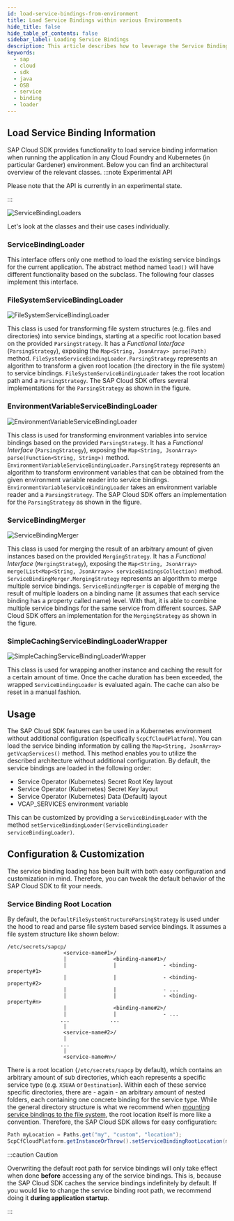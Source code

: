 ```yaml
---
id: load-service-bindings-from-environment
title: Load Service Bindings within various Environments
hide_title: false
hide_table_of_contents: false
sidebar_label: Loading Service Bindings
description: This article describes how to leverage the Service Binding Loader API of the SAP Cloud SDK for Java to read service information in different environments.
keywords:
  - sap
  - cloud
  - sdk
  - java
  - OSB
  - service
  - binding
  - loader
---
```


## Load Service Binding Information

SAP Cloud SDK provides functionality to load service binding information when running the application in any Cloud Foundry and Kubernetes (in particular Gardener) environment.
Below you can find an architectural overview of the relevant classes.
:::note Experimental API

Please note that the API is currently in an experimental state.

:::

![ServiceBindingLoaders](/img/ServiceBindingLoaders.png 'ServiceBindingLoaders')

Let's look at the classes and their use cases individually.

### ServiceBindingLoader

This interface offers only one method to load the existing service bindings for the current application.
The abstract method named `load()` will have different functionality based on the subclass.
The following four classes implement this interface.

### FileSystemServiceBindingLoader

![FileSystemServiceBindingLoader](/img/FSSBL.png 'FileSystemServiceBindingLoader')

This class is used for transforming file system structures (e.g. files and directories) into service bindings, starting at a specific root location based on the provided `ParsingStrategy`.
It has a _Functional Interface_ (`ParsingStrategy`), exposing the `Map<String, JsonArray> parse(Path)` method.
`FileSystemServiceBindingLoader.ParsingStrategy` represents an algorithm to transform a given root location (the directory in the file system) to service bindings.
`FileSystemServiceBindingLoader` takes the root location path and a `ParsingStrategy`.
The SAP Cloud SDK offers several implementations for the `ParsingStrategy` as shown in the figure.

### EnvironmentVariableServiceBindingLoader

![EnvironmentVariableServiceBindingLoader](/img/EVSBL.png 'EnvironmentVariableServiceBindingLoader')

This class is used for transforming environment variables into service bindings based on the provided `ParsingStrategy`.
It has a _Functional Interface_ (`ParsingStrategy`), exposing the `Map<String, JsonArray> parse(Function<String, String>)` method.
`EnvironmentVariableServiceBindingLoader.ParsingStrategy` represents an algorithm to transform environment variables that can be obtained from the given environment variable reader into service bindings.
`EnvironmentVariableServiceBindingLoader` takes an environment variable reader and a `ParsingStrategy`.
The SAP Cloud SDK offers an implementation for the `ParsingStrategy` as shown in the figure.

### ServiceBindingMerger

![ServiceBindingMerger](/img/SBM.png 'ServiceBindingMerger')

This class is used for merging the result of an arbitrary amount of given instances based on the provided `MergingStrategy`.
It has a _Functional Interface_ (`MergingStrategy`), exposing the `Map<String, JsonArray> merge(List<Map<String, JsonArray>> serviceBindingsCollection)` method.
`ServiceBindingMerger.MergingStrategy` represents an algorithm to merge multiple service bindings.
`ServiceBindingMerger` is capable of merging the result of multiple loaders on a binding name (it assumes that each service binding has a property called name) level.
With that, it is able to combine multiple service bindings for the same service from different sources.
SAP Cloud SDK offers an implementation for the `MergingStrategy` as shown in the figure.

### SimpleCachingServiceBindingLoaderWrapper

![SimpleCachingServiceBindingLoaderWrapper](/img/SCSBLW.png 'SimpleCachingServiceBindingLoaderWrapper')

This class is used for wrapping another instance and caching the result for a certain amount of time.
Once the cache duration has been exceeded, the wrapped `ServiceBindingLoader` is evaluated again.
The cache can also be reset in a manual fashion.

## Usage

The SAP Cloud SDK features can be used in a Kubernetes environment without additional configuration (specifically `ScpCfCloudPlatform`).
You can load the service binding information by calling the `Map<String, JsonArray> getVcapServices()` method.
This method enables you to utilize the described architecture without additional configuration.
By default, the service bindings are loaded in the following order:

- Service Operator (Kubernetes) Secret Root Key layout
- Service Operator (Kubernetes) Secret Key layout
- Service Operator (Kubernetes) Data (Default) layout
- VCAP_SERVICES environment variable

This can be customized by providing a `ServiceBindingLoader` with the method `setServiceBindingLoader(ServiceBindingLoader serviceBindingLoader)`.

## Configuration & Customization

The service binding loading has been built with both easy configuration and customization in mind.
Therefore, you can tweak the default behavior of the SAP Cloud SDK to fit your needs.

### Service Binding Root Location

By default, the `DefaultFileSystemStructureParsingStrategy` is used under the hood to read and parse file system based service bindings.
It assumes a file system structure like shown below:

```
/etc/secrets/sapcp/
                  <service-name#1>/
                  |               <binding-name#1>/
                  |               |               - <binding-property#1>
                  |               |               - <binding-property#2>
                  |               |               - ...
                  |               |               - <binding-property#n>
                  |               <binding-name#2>/
                  |               |               - ...
                 ...             ...
                  |
                  <service-name#2>/ 
                  |
                 ...
                  |
                  <service-name#n>/
```

There is a root location (`/etc/secrets/sapcp` by default), which contains an arbitrary amount of sub directories, which each represents a specific service type (e.g. `XSUAA` or `Destination`).
Within each of these service specific directories, there are - again - an arbitrary amount of nested folders, each containing one concrete binding for the service type.
While the general directory structure is what we recommend when [mounting service bindings to the file system](../../environments/sap-btp-kubernetes-environment-with-sap-gardener#bind-sap-btp-services-to-the-application), the root location itself is more like a convention.
Therefore, the SAP Cloud SDK allows for easy configuration: 

```java
Path myLocation = Paths.get("my", "custom", "location");
ScpCfCloudPlatform.getInstanceOrThrow().setServiceBindingRootLocation(myLocation);
``` 

:::caution Caution

Overwriting the default root path for service bindings will only take effect when done **before** accessing any of the service bindings.
This is, because the SAP Cloud SDK caches the service bindings indefinitely by default.
If you would like to change the service binding root path, we recommend doing it **during application startup**.

:::